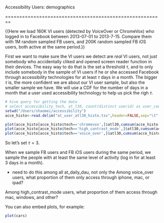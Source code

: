 Accessibility Users: demographics

========================================================

{{Here we load 160K VI users (detected by VoiceOver or ChromeVox) who logged in to Facebook between 2013-07-01 to 2013-7-15. Compare them with 1M random sampled FB users, and 200K random sampled FB iOS users, both active at the same period.}}

First we want to make sure the VI users we detect are *real* VI users, not just somebody who accidentally cliked and opened screen reader function in their devices. The easy way to do that is the set a threshold $\tau$, and to only include somebody in the sample of VI users if he or she accessed Facebook through accessibility technologies for at least $\tau$ days in a month. The bigger $\tau$ is, the more confident we are about our VI user sample, but also the smaller sample we have. We will use a CDF for the number of days in a month that a user used accessibility technology to help us pick the righ $\tau$.

```r
# hive query for getting the data
# select accessibility_tech, at_l30, count(distinct userid) as user_count from tmp_shaomei_at_user_atl30 group by accessibility_tech, at_l30;
setwd("/Users/shaomei/accessibility")
acce_histo<-read.delim("at_user_atl30_histo.tsv",header=FALSE,sep="\t",col.names=c("tech","atl30","user_cnt"))
```

```r
plot(acce_histo[acce_histo$tech=='chromevox',]$atl30,cumsum(acce_histo[acce_histo$tech=='chromevox',]$user_cnt), type="o",col="green")
plot(acce_histo[acce_histo$tech=='high_contrast_mode',]$atl30,cumsum(acce_histo[acce_histo$tech=='high_contrast_mode',]$user_cnt), type="o",col="red")
plot(acce_histo[acce_histo$tech=='voice_over',]$atl30,cumsum(acce_histo[acce_histo$tech=='voice_over',]$user_cnt), type="o",col="blue")

```
So let's set $\tau=3$.

When we sample FB users and FB iOS users during the same period, we sample the people with at least the same level of activity (log in for at least 3 days in a month).


* need to do this among all at_daily_dau, not only the
Among voice_over users, what proportion of them only access through iphone, mac, or ipad?

Among high_contrast_mode users, what proportion of them access through mac, windows, and other?


You can also embed plots, for example:

```r
plot(cars)
```

